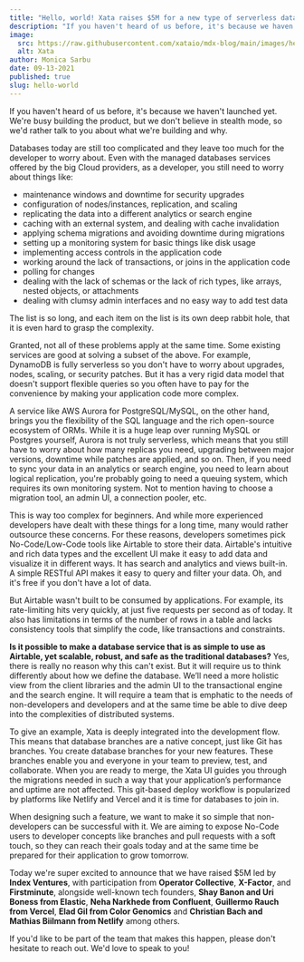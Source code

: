 ```yaml
---
title: "Hello, world! Xata raises $5M for a new type of serverless database"
description: "If you haven't heard of us before, it's because we haven't launched yet. We're busy building the product, but we don't believe in stealth mode, so we'd rather talk to you about what we're building and why."
image:
  src: https://raw.githubusercontent.com/xataio/mdx-blog/main/images/hello-world.png
  alt: Xata
author: Monica Sarbu
date: 09-13-2021
published: true
slug: hello-world
---
```


If you haven't heard of us before, it's because we haven't launched yet. We're busy building the product, but we don't believe in stealth mode, so we'd rather talk to you about what we're building and why.

Databases today are still too complicated and they leave too much for the developer to worry about. Even with the managed databases services offered by the big Cloud providers, as a developer, you still need to worry about things like:

- maintenance windows and downtime for security upgrades
- configuration of nodes/instances, replication, and scaling
- replicating the data into a different analytics or search engine
- caching with an external system, and dealing with cache invalidation
- applying schema migrations and avoiding downtime during migrations
- setting up a monitoring system for basic things like disk usage
- implementing access controls in the application code
- working around the lack of transactions, or joins in the application code
- polling for changes
- dealing with the lack of schemas or the lack of rich types, like arrays, nested objects, or attachments
- dealing with clumsy admin interfaces and no easy way to add test data

The list is so long, and each item on the list is its own deep rabbit hole, that it is even hard to grasp the complexity.

Granted, not all of these problems apply at the same time. Some existing services are good at solving a subset of the above. For example, DynamoDB is fully serverless so you don't have to worry about upgrades, nodes, scaling, or security patches. But it has a very rigid data model that doesn't support flexible queries so you often have to pay for the convenience by making your application code more complex.

A service like AWS Aurora for PostgreSQL/MySQL, on the other hand, brings you the flexibility of the SQL language and the rich open-source ecosystem of ORMs. While it is a huge leap over running MySQL or Postgres yourself, Aurora is not truly serverless, which means that you still have to worry about how many replicas you need, upgrading between major versions, downtime while patches are applied, and so on. Then, if you need to sync your data in an analytics or search engine, you need to learn about logical replication, you're probably going to need a queuing system, which requires its own monitoring system. Not to mention having to choose a migration tool, an admin UI, a connection pooler, etc.

This is way too complex for beginners. And while more experienced developers have dealt with these things for a long time, many would rather outsource these concerns. For these reasons, developers sometimes pick No-Code/Low-Code tools like Airtable to store their data. Airtable's intuitive and rich data types and the excellent UI make it easy to add data and visualize it in different ways. It has search and analytics and views built-in. A simple RESTful API makes it easy to query and filter your data. Oh, and it's free if you don't have a lot of data.

But Airtable wasn't built to be consumed by applications. For example, its rate-limiting hits very quickly, at just five requests per second as of today. It also has limitations in terms of the number of rows in a table and lacks consistency tools that simplify the code, like transactions and constraints.

**Is it possible to make a database service that is as simple to use as Airtable, yet scalable, robust, and safe as the traditional databases?** Yes, there is really no reason why this can't exist. But it will require us to think differently about how we define the database. We’ll need a more holistic view from the client libraries and the admin UI to the transactional engine and the search engine. It will require a team that is emphatic to the needs of non-developers and developers and at the same time be able to dive deep into the complexities of distributed systems.

To give an example, Xata is deeply integrated into the development flow. This means that database branches are a native concept, just like Git has branches. You create database branches for your new features. These branches enable you and everyone in your team to preview, test, and collaborate. When you are ready to merge, the Xata UI guides you through the migrations needed in such a way that your application’s performance and uptime are not affected. This git-based deploy workflow is popularized by platforms like Netlify and Vercel and it is time for databases to join in.

When designing such a feature, we want to make it so simple that non-developers can be successful with it. We are aiming to expose No-Code users to developer concepts like branches and pull requests with a soft touch, so they can reach their goals today and at the same time be prepared for their application to grow tomorrow.

Today we're super excited to announce that we have raised $5M led by **Index Ventures**, with participation from **Operator Collective**, **X-Factor**, and **Firstminute**, alongside well-known tech founders, **Shay Banon and Uri Boness from Elastic**, **Neha Narkhede from Confluent**, **Guillermo Rauch from Vercel**, **Elad Gil from Color Genomics** and **Christian Bach and Mathias Biilmann from Netlify** among others.

If you'd like to be part of the team that makes this happen, please don't hesitate to reach out. We'd love to speak to you!
